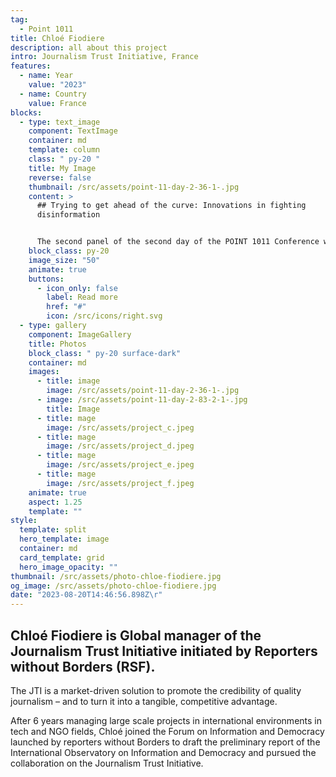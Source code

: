 ```yaml
---
tag:
  - Point 1011
title: Chloé Fiodiere
description: all about this project
intro: Journalism Trust Initiative, France
features:
  - name: Year
    value: "2023"
  - name: Country
    value: France
blocks:
  - type: text_image
    component: TextImage
    container: md
    template: column
    class: " py-20 "
    title: My Image
    reverse: false
    thumbnail: /src/assets/point-11-day-2-36-1-.jpg
    content: >
      ## Trying to get ahead of the curve: Innovations in fighting
      disinformation


      The second panel of the second day of the POINT 1011 Conference was all about discussing innovative ways to counter the spread of disinformation. The panel was moderated by Darko Brkan from CA “Why not”, and the panellists were Chloé Fiodiere from Journalism Trust Initiative, Matt Stempeck from Civic Tech Field Guide, Vukašin Petrović from DT Institute and Minja Bogavac from Center E8. 
    block_class: py-20
    image_size: "50"
    animate: true
    buttons:
      - icon_only: false
        label: Read more
        href: "#"
        icon: /src/icons/right.svg
  - type: gallery
    component: ImageGallery
    title: Photos
    block_class: " py-20 surface-dark"
    container: md
    images:
      - title: image
        image: /src/assets/point-11-day-2-36-1-.jpg
      - image: /src/assets/point-11-day-2-83-2-1-.jpg
        title: Image
      - title: mage
        image: /src/assets/project_c.jpeg
      - title: mage
        image: /src/assets/project_d.jpeg
      - title: mage
        image: /src/assets/project_e.jpeg
      - title: mage
        image: /src/assets/project_f.jpeg
    animate: true
    aspect: 1.25
    template: ""
style:
  template: split
  hero_template: image
  container: md
  card_template: grid
  hero_image_opacity: ""
thumbnail: /src/assets/photo-chloe-fiodiere.jpg
og_image: /src/assets/photo-chloe-fiodiere.jpg
date: "2023-08-20T14:46:56.898Z\r"
---
```

## Chloé Fiodiere is Global manager of the Journalism Trust Initiative initiated by Reporters without Borders (RSF).

The JTI is a market-driven solution to promote the credibility of quality journalism – and to turn it into a tangible, competitive advantage.

After 6 years managing large scale projects in international environments in tech and NGO fields, Chloé joined the Forum on Information and Democracy launched by reporters without Borders to draft the preliminary report of the International Observatory on Information and Democracy and pursued the collaboration on the Journalism Trust Initiative.
